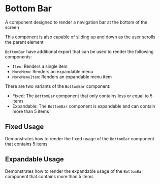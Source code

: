 
<Meta of={BottomBarItemStories} />

# Bottom Bar

A component designed to render a navigation bar at the bottom of the screen

This component is also capable of sliding up and down as the user scrolls the parent element

`BottomBar` have additional export that can be used to render the following components:

- `Item`: Renders a single item
- `MoreMenu`: Renders an expandable menu
- `MoreMenuItem`: Renders an expandable menu item

There are two variants of the `BottomBar` component:

- Fixed: The `BottomBar` component that only contains less or equal to 5 items
- Expandable: The `BottomBar` component is expandable and can contain more than 5 items

## Fixed Usage

Demonstrates how to render the fixed usage of the `BottomBar` component that contains 5 items

<Canvas of={BottomBarItemStories.FixedUsage} />

## Expandable Usage

Demonstrates how to render the expandable usage of the `BottomBar` component that contains more than 5 items

<Canvas of={BottomBarItemStories.ExpandableUsage} />
